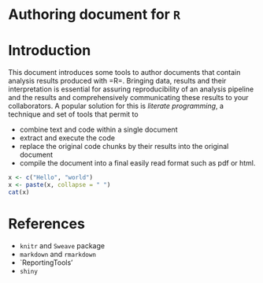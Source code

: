<!--
%\VignetteEngine{knitr::knitr}
%\VignetteIndexEntry{R Authoring}
%\VignetteKeywords{vignette, markdown, knitr, shiny, ReportingTools}
%\VignettePackage{rauthoring}
-->

Authoring document for `R`
========================

# Introduction

This document introduces some tools to author documents that contain
analysis results produced with =R=. Bringing data, results and their
interpretation is essential for assuring reproducibility of an
analysis pipeline and the results and comprehensively communicating
these results to your collaborators. A popular solution for this is
*literate programming*, a technique and set of tools that permit to

- combine text and code within a single document
- extract and execute the code
- replace the original code chunks by their results into the original
  document
- compile the document into a final easily read format such as pdf or
  html.


```r
x <- c("Hello", "world")
x <- paste(x, collapse = " ")
cat(x)
```

# References

- `knitr` and `Sweave` package
- `markdown` and `rmarkdown`
- `ReportingTools'
- `shiny`
